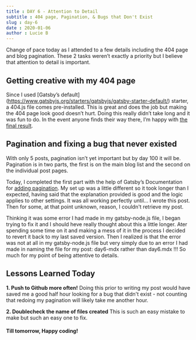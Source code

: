 ```yaml
---
title : DAY 6 - Attention to Detail
subtitle : 404 page, Pagination, & Bugs that Don't Exist
slug : day-6
date : 2020-01-06
author : Lucie B
---
```


Change of pace today as I attended to a few details including the 404 page and blog pagination. These 2 tasks weren’t exactly a priority but I believe that attention to detail is important.

## Getting creative with my 404 page

Since I used [Gatsby’s default] (https://www.gatsbyjs.org/starters/gatsbyjs/gatsby-starter-default/) starter, a 404.js file comes pre-installed. This is great and does the job but making the 404 page look good doesn’t hurt. Doing this really didn’t take long and it was fun to do. In the event anyone finds their way there, I’m happy with [the final result](https://lbmedia-100daysofgatsby.netlify.com/hello).

## Pagination and fixing a bug that never existed

With only 5 posts, pagination isn’t yet important but by day 100 it will be. Pagination is in two parts, the first is on the main blog list and the second on the individual post pages. 

Today, I completed the first part with the help of Gatsby’s Documentation for [adding pagination](https://www.gatsbyjs.org/docs/adding-pagination/). My set up was a little different so it took longer than I expected, having said that the explanation provided is good and the logic applies to other settings. 
It was all working perfectly until... I wrote this post. Then for some, at that point unknown, reason, I couldn't retrieve my post. 

Thinking it was some error I had made in my gatsby-node.js file, I began trying to fix it and I should heve really thought about this a little longer. 
Ater spending some time on it and making a mess of it in the process I decided to revert it back to my last saved version. Then I realized is that the error was not at all in my gatsby-node.js file but very simply due to an error I had made in naming the file for my post: day6-mdx rather than day6.mdx !!! So much for my point of being attentive to details. 

## Lessons Learned Today 

**1. Push to Github more often!** Doing this prior to writing my post would have saved me a good half hour looking for a bug that didn't exist - not counting that redoing my pagination will likely take me another hour. 

**2. Doublecheck the name of files created**  This is such an easy mistake to make but such an easy one to fix. 

#### Till tomorrow, Happy coding! 
